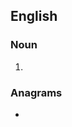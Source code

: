 ==English==

===Noun===
{{head|en|noun form}}

# {{plural of|aegrotat|lang=en}}

===Anagrams===
* {{anagrams|en|a=aaegorstt|astrogate}}